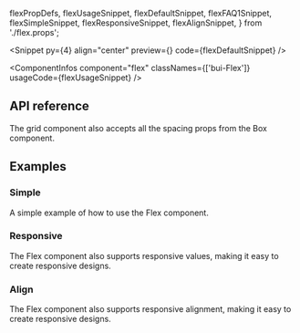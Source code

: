   flexPropDefs,
  flexUsageSnippet,
  flexDefaultSnippet,
  flexFAQ1Snippet,
  flexSimpleSnippet,
  flexResponsiveSnippet,
  flexAlignSnippet,
} from './flex.props';

<PageTitle
  type="Layout"
  title="Flex"
  description="A responsive flex container component for vertical stacking with customizable gaps."
/>

<Snippet
  py={4}
  align="center"
  preview={<FlexSnippet story="Default" />}
  code={flexDefaultSnippet}
/>

<ComponentInfos
  component="flex"
  classNames={['bui-Flex']}
  usageCode={flexUsageSnippet}
/>

## API reference

<PropsTable data={flexPropDefs} />

The grid component also accepts all the spacing props from the Box component.

<PropsTable data={spacingPropDefs} />

## Examples

### Simple

A simple example of how to use the Flex component.

<CodeBlock code={flexSimpleSnippet} />

### Responsive

The Flex component also supports responsive values, making it easy to create
responsive designs.

<CodeBlock code={flexResponsiveSnippet} />

### Align

The Flex component also supports responsive alignment, making it easy to
create responsive designs.

<CodeBlock code={flexAlignSnippet} />

